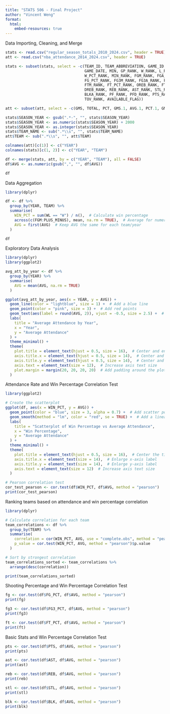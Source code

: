 ```yaml
---
title: "STATS 506 - Final Project"
author: "Vincent Weng"
format:
  html:
    embed-resources: true
---
```


Data Importing, Cleaning, and Merge
```r
stats <- read.csv("regular_season_totals_2010_2024.csv", header = TRUE)
att <- read.csv("nba_attendance_2014_2024.csv", header = TRUE)

stats <- subset(stats, select = -c(TEAM_ID, TEAM_ABBREVIATION, GAME_ID, 
                                   GAME_DATE, MIN, GP_RANK, W_RANK, L_RANK, 
                                   W_PCT_RANK, MIN_RANK, FGM_RANK, FGA_RANK,
                                   FG_PCT_RANK, FG3M_RANK, FG3A_RANK, FG3_PCT_RANK,
                                   FTM_RANK, FT_PCT_RANK, OREB_RANK, FTA_RANK, 
                                   DREB_RANK, REB_RANK, AST_RANK, STL_RANK, BLK_RANK, 
                                   BLKA_RANK, PF_RANK, PFD_RANK, PTS_RANK, PLUS_MINUS_RANK,
                                   TOV_RANK, AVAILABLE_FLAG))

att <- subset(att, select = -c(GMS, TOTAL, PCT, GMS.1, AVG.1, PCT.1, GMS.2, AVG.2, PCT.2))

stats$SEASON_YEAR <- gsub(".*-", "", stats$SEASON_YEAR)
stats$SEASON_YEAR <- as.numeric(stats$SEASON_YEAR) + 2000
stats$SEASON_YEAR <- as.integer(stats$SEASON_YEAR)
stats$TEAM_NAME <- sub(".*\\s", "", stats$TEAM_NAME)
att$TEAM <- sub(".*\\s", "", att$TEAM)

colnames(att)[c(1)] <- c("YEAR")
colnames(stats)[c(1, 2)] <- c("YEAR", "TEAM")

df <- merge(stats, att, by = c("YEAR", "TEAM"), all = FALSE)
df$AVG <- as.numeric(gsub(",", "", df$AVG))

df
```


Data Aggregation
```r
library(dplyr)

df <- df %>%
  group_by(YEAR, TEAM) %>%
  summarise(
    WIN_PCT = sum(WL == "W") / n(),  # Calculate win percentage
    across(c(FGM:PLUS_MINUS), mean, na.rm = TRUE),  # Average for numeric stats
    AVG = first(AVG)  # Keep AVG the same for each team/year
  )

df
```

Exploratory Data Analysis
```r
library(dplyr)
library(ggplot2)

avg_att_by_year <- df %>%
  group_by(YEAR) %>%
  summarise(
    AVG = mean(AVG, na.rm = TRUE)
  )

ggplot(avg_att_by_year, aes(x = YEAR, y = AVG)) +
  geom_line(color = "lightblue", size = 1) +  # Add a blue line
  geom_point(color = "pink", size = 3) +  # Add red points
  geom_text(aes(label = round(AVG, 2)), vjust = -0.5, size = 2.5) +  # Add values above points
  labs(
    title = "Average Attendance by Year",
    x = "Year",
    y = "Average Attendance"
  ) +
  theme_minimal() +
  theme(
    plot.title = element_text(hjust = 0.5, size = 16),  # Center and enlarge the title
    axis.title.x = element_text(hjust = 0.5, size = 14),  # Center and enlarge x-axis title
    axis.title.y = element_text(hjust = 0.5, size = 14),  # Center and enlarge y-axis title
    axis.text = element_text(size = 12),  # Increase axis text size
    plot.margin = margin(20, 20, 20, 20)  # Add padding around the plot
  )

```


Attendance Rate and Win Percentage Correlation Test
```r
library(ggplot2)

# Create the scatterplot
ggplot(df, aes(x = WIN_PCT, y = AVG)) +
  geom_point(color = "blue", size = 3, alpha = 0.7) +  # Add scatter points
  geom_smooth(method = "lm", color = "red", se = TRUE) +  # Add a linear regression line
  labs(
    title = "Scatterplot of Win Percentage vs Average Attendance",
    x = "Win Percentage",
    y = "Average Attendance"
  ) +
  theme_minimal() +
  theme(
    plot.title = element_text(hjust = 0.5, size = 16),  # Center the title
    axis.title.x = element_text(size = 14),  # Enlarge x-axis label
    axis.title.y = element_text(size = 14),  # Enlarge y-axis label
    axis.text = element_text(size = 12)  # Increase axis text size
  )

# Pearson correlation test
cor_test_pearson <- cor.test(df$WIN_PCT, df$AVG, method = "pearson")
print(cor_test_pearson)
```


Ranking teams based on attendance and win percentage correlation
```r
library(dplyr)

# Calculate correlation for each team
team_correlations <- df %>%
  group_by(TEAM) %>%
  summarise(
    correlation = cor(WIN_PCT, AVG, use = "complete.obs", method = "pearson"),
    p_value = cor.test(WIN_PCT, AVG, method = "pearson")$p.value
  )

# Sort by strongest correlation
team_correlations_sorted <- team_correlations %>%
  arrange(desc(correlation))

print(team_correlations_sorted)
```



Shooting Percentage and Win Percentage Correlation Test
```r
fg <- cor.test(df$FG_PCT, df$AVG, method = "pearson")
print(fg)

fg3 <- cor.test(df$FG3_PCT, df$AVG, method = "pearson")
print(fg3)

ft <- cor.test(df$FT_PCT, df$AVG, method = "pearson")
print(ft)
```



Basic Stats and Win Percentage Correlation Test
```r
pts <- cor.test(df$PTS, df$AVG, method = "pearson")
print(pts)

ast <- cor.test(df$AST, df$AVG, method = "pearson")
print(ast)

reb <- cor.test(df$REB, df$AVG, method = "pearson")
print(reb)

stl <- cor.test(df$STL, df$AVG, method = "pearson")
print(stl)

blk <- cor.test(df$BLK, df$AVG, method = "pearson")
print(blk)
```










